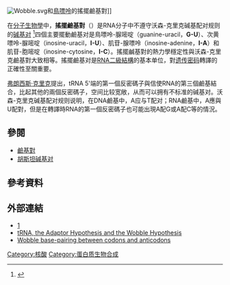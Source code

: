 {{noteTA
|G1=Lifesciences
}}
{{roughtranslation|time=2020-11-05T04:51:36+00:00}}

[[Image:Wobble.svg|thumb]]和[[鳥嘌呤|鳥嘌呤]]的搖擺鹼基對]]

在[[分子生物學|分子生物學]]中，'''搖擺鹼基對'''（{{lang-en|Wobble base pair}}）是RNA分子中不遵守沃森-克里克碱基配对规则的[[碱基对|碱基对]] <ref name="Campbell 9th">{{cite book|last1=Campbell|first1=Neil|last2=Reece|first2=Jane B.|title=Biology|date=2011|publisher=Benjamin Cummings|location=Boston|isbn=0321558235|pages=339–342|edition=9th}}</ref>四個主要擺動鹼基对是鳥嘌呤-脲嘧啶（guanine-uracil，'''G-U'''）、次黄嘌呤-脲嘧啶（inosine-uracil，'''I-U'''）、肌苷-腺嘌呤（inosine-adenine，'''I-A'''）和肌苷-胞嘧啶（inosine-cytosine，'''I-C'''）。搖擺鹹基對的熱力學穩定性與沃森-克里克鹼基對大致相等。搖擺鹼基对是[[核酸二級結構|RNA二級結構]]的基本单位，對[[遗传密码|遗传密码]]轉譯的正確性至關重要。

[[弗朗西斯·克里克|弗朗西斯·克里克]]提出，tRNA 5'端的第一個反密碼子與信使RNA的第三個鹼基結合，比起其他的兩個反密碼子，空间比较宽敞，从而可以拥有不标准的碱基对。沃森-克里克碱基配对规则说明，在DNA鹼基中，A应与T配对；RNA鹼基中，A應與U配對，但是在轉譯時RNA的第一個反密碼子也可能出現A配G或A配C等的情況。

== 參閱 ==
{{portal|分子与细胞生物学}}
*[[鹼基對|鹼基對]]
*[[胡斯坦碱基对|胡斯坦碱基对]]

== 參考資料 ==
{{reflist}}

==外部連結==
*[http://en.wikipedia.org/wiki/Wobble_hypothesis] {{Wayback|url=http://en.wikipedia.org/wiki/Wobble_hypothesis |date=20161205024517 }}
*[https://web.archive.org/web/20060411150109/http://www.mun.ca/biochem/courses/3107/Lectures/Topics/tRNA.html tRNA, the Adaptor Hypothesis and the Wobble Hypothesis]
*[http://www.ncbi.nlm.nih.gov/books/bv.fcgi?rid=mboc4.figgrp.1058 Wobble base-pairing between codons and anticodons] {{Wayback|url=http://www.ncbi.nlm.nih.gov/books/bv.fcgi?rid=mboc4.figgrp.1058 |date=20050901174826 }}

{{DEFAULTSORT:Wobble Base Pair}}
{{genetics-stub}}

[[Category:核酸|Category:核酸]]
[[Category:蛋白质生物合成|Category:蛋白质生物合成]]